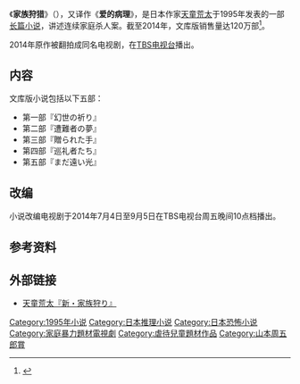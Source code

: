 {{Infobox Book
| title_orig = {{lang|ja|家族狩り}}
| image =
| image_size =
| image_caption = 
| author        = [[天童荒太|天童荒太]]
| illustrator   = 岡本三起夫（单行本封面）<br />日置由美子（文庫版封面）<br />樋口佳絵『11』（原版封面）
| release_date = 1995年11月（单行本）<br />2004年2月 - 6月（[[文庫本|文庫本]]）
| publisher = [[新潮社|新潮社]]
| genre         = [[推理小说|推理小说]]、[[恐怖小说|恐怖小说]]<ref name="award">山本周五郎賞選考に関する出典。{{Cite journal|language=ja|title = 山本周五郎賞選考会全記録|journal = [[小説新潮|小説新潮]]|pages = 96-113|publisher = [[新潮社|新潮社]]|date=1996年7月}}</ref>、[[純文学|純文学]]<ref>[http://www.shinchosha.co.jp/book/145712/ 幻世の祈り-家族狩り 第一部-] {{Wayback|url=http://www.shinchosha.co.jp/book/145712/ |date=20140713010949 }}、新潮社、2014年5月25日閲覧。</ref>
| country       = {{JPN}}
| language      = 日语
| type          = 
| pages         = 562
| website       = [http://www.shinchosha.co.jp/wadainohon/145712/index.html 天童荒太『新・家族狩り』]
| isbn = 4-10-602742-9（单行本）
}}
《'''家族狩猎'''》（{{lang-ja|家族狩り}}），又译作《'''爱的病理'''》，是日本作家[[天童荒太|天童荒太]]于1995年发表的一部[[长篇小说|长篇小说]]，讲述连续家庭杀人案。截至2014年，文库版销售量达120万部<ref name="dogatch20140620">{{Cite web| title = ロックバンド・androp、松雪泰子主演ドラマ『家族狩り』の主題歌を書き下ろし!| publisher = [[テレビドガッチ|テレビドガッチ]]| date = 2014-06-20| url = http://dogatch.jp/news/tbs/26056| accessdate = 2014-06-21| deadurl = yes| archiveurl = https://web.archive.org/web/20140702182751/http://dogatch.jp/news/tbs/26056| archivedate = 2014-07-02| df = }}</ref>。

2014年原作被翻拍成同名电视剧，在[[TBS电视台|TBS电视台]]播出。

==内容==
文库版小说包括以下五部：
*第一部『幻世の祈り』
*第二部『遭難者の夢』
*第三部『贈られた手』
*第四部『巡礼者たち』
*第五部『まだ遠い光』

==改编==
{{main|家族狩猎 (电视剧)}}
小说改编电视剧于2014年7月4日至9月5日在TBS电视台周五晚间10点档播出。

==参考资料==
{{reflist}}

==外部链接==
* [http://www.shinchosha.co.jp/wadainohon/145712/index.html 天童荒太『新・家族狩り』] {{Wayback|url=http://www.shinchosha.co.jp/wadainohon/145712/index.html |date=20140513023239 }} 

[[Category:1995年小说|Category:1995年小说]]
[[Category:日本推理小说|Category:日本推理小说]]
[[Category:日本恐怖小说|Category:日本恐怖小说]]
[[Category:家庭暴力題材電視劇|Category:家庭暴力題材電視劇]]
[[Category:虐待兒童題材作品|Category:虐待兒童題材作品]]
[[Category:山本周五郎賞|Category:山本周五郎賞]]
{{pub-stub}}